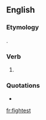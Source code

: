 ==English==

===Etymology===
{{suffix|fight|est|lang=en}}.

===Verb===
{{head|en}}

# {{context|archaic|lang=en}} {{en-archaic second-person singular of|fight|lang=en}}

===Quotations===
* {{seeCites}}

[[fr:fightest]]